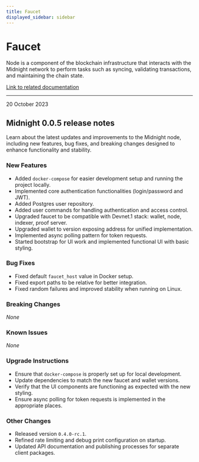 ```yaml
---
title: Faucet
displayed_sidebar: sidebar
---
```


# Faucet

Node is a component of the blockchain infrastructure that interacts with the Midnight network to perform tasks such as syncing, validating transactions, and maintaining the chain state.

[Link to related documentation](../../develop/nodes-and-dapps/node-endpoints)

---

<div 
  style={{
    marginTop: '0',
    fontSize: '1rem',
    fontWeight: 'normal',
    marginBottom: '0.5rem'
  }}
>
  20 October 2023
</div>

## Midnight 0.0.5 release notes

Learn about the latest updates and improvements to the Midnight node, including new features, bug fixes, and breaking changes designed to enhance functionality and stability.

### New Features
- Added `docker-compose` for easier development setup and running the project locally.  
- Implemented core authentication functionalities (login/password and JWT).  
- Added Postgres user repository.  
- Added user commands for handling authentication and access control.  
- Upgraded faucet to be compatible with Devnet.1 stack: wallet, node, indexer, proof server.  
- Upgraded wallet to version exposing address for unified implementation.  
- Implemented async polling pattern for token requests.  
- Started bootstrap for UI work and implemented functional UI with basic styling.  

### Bug Fixes
- Fixed default `faucet_host` value in Docker setup.  
- Fixed export paths to be relative for better integration.  
- Fixed random failures and improved stability when running on Linux.  

### Breaking Changes
_None_

### Known Issues
_None_

### Upgrade Instructions
- Ensure that `docker-compose` is properly set up for local development.  
- Update dependencies to match the new faucet and wallet versions.  
- Verify that the UI components are functioning as expected with the new styling.  
- Ensure async polling for token requests is implemented in the appropriate places.  

### Other Changes
- Released version `0.4.0-rc.1`.  
- Refined rate limiting and debug print configuration on startup.  
- Updated API documentation and publishing processes for separate client packages.  
